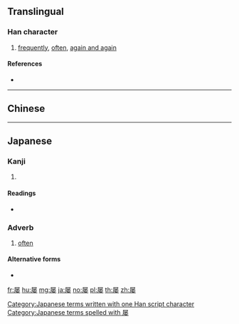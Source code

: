 {{character info/new}}
{{also|屢}}
==Translingual==

===Han character===
{{Han char|rn=44|rad=尸|as=09|sn=12|four=|canj=SFDV|ids=⿸尸娄}}

# [[frequently]], [[often]], [[again and again]]

====References====
* {{Han ref|kx=0303.181|dkj=07770|dj=0601.080|hdz=20978.190|uh=5C61|ud=23649}}

----

==Chinese==
{{zh-see|屢}}

----

==Japanese==

===Kanji===
{{ja-kanji|grade=|rs=尸09}}

# {{defn|lang=ja|sort=尸09}}

====Readings====
* {{ja-readings|on=[[る]] (ru)|kun=[[しばしば]] (shibashiba)}}

===Adverb===
{{ja-pos|adverb|しばしば}}

# [[often]]

====Alternative forms====
* {{l/ja|屡々}}

[[Category:Japanese terms written with one Han script character]]
[[Category:Japanese terms spelled with 屡]]

[[fr:屡]]
[[hu:屡]]
[[mg:屡]]
[[ja:屡]]
[[no:屡]]
[[pl:屡]]
[[th:屡]]
[[zh:屡]]
